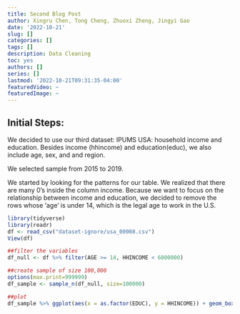 ```yaml
---
title: Second Blog Post
author: Xingru Chen, Tong Cheng, Zhuoxi Zheng, Jingyi Gao
date: '2022-10-21'
slug: []
categories: []
tags: []
description: Data Cleaning
toc: yes
authors: []
series: []
lastmod: '2022-10-21T09:31:35-04:00'
featuredVideo: ~
featuredImage: ~
---
```






## Initial Steps:

We decided to use our third dataset: IPUMS USA: household income and education. Besides income (hhincome) and education(educ), we also include age, sex, and and region.

We selected sample from 2015 to 2019.

We started by looking for the patterns for our table. We realized that there are many 0’s inside the column income. Because we want to focus on the relationship between income and education, we decided to remove the rows whose ‘age’ is under 14, which is the legal age to work in the U.S.  

```r
library(tidyverse)
library(readr)
df <- read_csv("dataset-ignore/usa_00008.csv")
View(df)

##filter the variables
df_null <- df %>% filter(AGE >= 14, HHINCOME < 6000000)

##create sample of size 100,000
options(max.print=999999)
df_sample <- sample_n(df_null, size=100000)

##plot
df_sample %>% ggplot(aes(x = as.factor(EDUC), y = HHINCOME)) + geom_boxplot()

```

